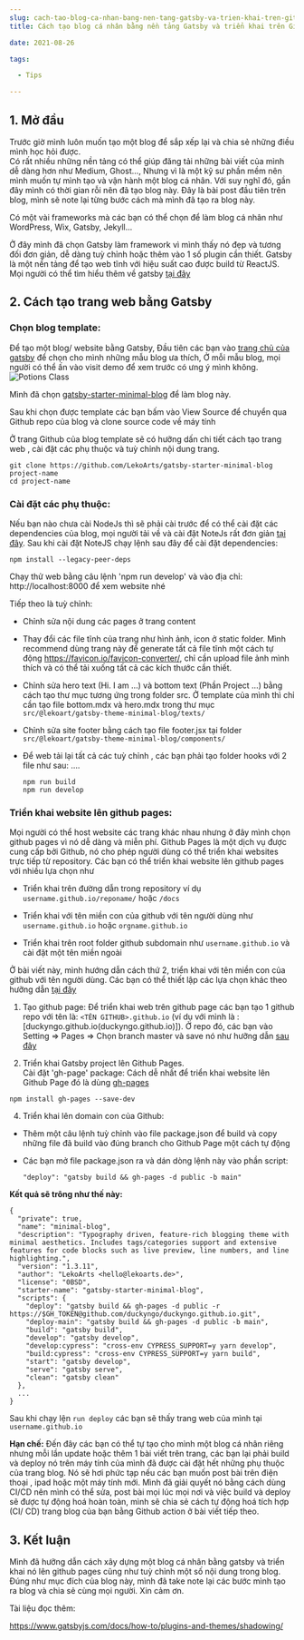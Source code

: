 ```yaml
--- 
slug: cach-tao-blog-ca-nhan-bang-nen-tang-gatsby-va-trien-khai-tren-github-pages
title: Cách tạo blog cá nhân bằng nền tảng Gatsby và triển khai trên Github Pages 

date: 2021-08-26 

tags: 

  - Tips 

--- 
```


## 1. Mở đầu

Trước giờ mình luôn muốn tạo một blog để sắp xếp lại và chia sẻ những điều mình học hỏi được.  
Có rất nhiều những nền tảng có thể giúp đăng tải những bài viết của mình dễ dàng hơn như Medium, Ghost..., Nhưng vì là một kỹ sư phần mềm nên mình muốn tự mình tạo và vận hành một blog cá nhân.  Với suy nghĩ đó, gần đây mình có thời gian rỗi nên đã tạo blog này. Đây là bài post đầu tiên trên blog, mình sẽ note lại từng bước cách mà mình đã tạo ra blog này.  

Có một vài frameworks mà các bạn có thể chọn để làm blog cá nhân như WordPress, Wix, Gatsby, Jekyll... 

Ở đây mình đã chọn Gatsby làm framework vì mình thấy nó đẹp và tương đối đơn giản, dễ dàng tuỳ chỉnh hoặc thêm vào 1 số plugin cần thiết. Gatsby là một nền tảng để tạo web tĩnh với hiệu suất cao được build từ ReactJS. Mọi người có thể tìm hiểu thêm về gatsby [tại đây](https://www.gatsbyjs.com/docs/) 

## 2. Cách tạo trang web bằng Gatsby  


### Chọn blog template:
Để tạo một blog/ website bằng Gatsby, Đầu tiên các bạn vào [trang chủ của gatsby](https://www.gatsbyjs.com/starters/?) để chọn cho mình những mẫu blog ưa thích, Ở mỗi mẫu blog, mọi người có thể ấn vào visit demo để xem trước có ưng ý mình không. 
![Potions Class](./gatsby_blog_template_site.png)
 
Mình đã chọn [gatsby-starter-minimal-blog](https://www.gatsbyjs.com/starters/LekoArts/gatsby-starter-minimal-blog/) để làm blog này.  

Sau khi chọn được template các bạn bấm vào View Source để chuyển qua Github repo của blog và clone source code về máy tính 

Ở trang Github của blog template sẽ có hưỡng dấn chi tiết cách tạo trang web , cài đặt các phụ thuộc và tuỳ chỉnh nội dung trang.  


```
git clone https://github.com/LekoArts/gatsby-starter-minimal-blog project-name 
cd project-name 
```

### Cài đặt các phụ thuộc: 

Nếu bạn nào chưa cài NodeJs thì sẽ phải cài trước để có thể cài đặt các dependencies của blog, mọi người tải về và cài đặt NoteJs rất đơn giản [tại đây](https://nodejs.org/en/download/). 
Sau khi cài đặt NoteJS chạy lệnh sau đây để cài đặt dependencies: 

```
npm install --legacy-peer-deps 
```

Chạy thử web bằng câu lệnh 'npm run develop' và vào địa chỉ: http://localhost:8000 để xem website nhé 

Tiếp theo là tuỳ chỉnh: 

* Chỉnh sửa nội dung các pages ở trang content  

* Thay đổi các file tĩnh của trang như hình ảnh, icon ở static folder. Mình recommend dùng trang này để generate tất cả file tĩnh một cách tự động <https://favicon.io/favicon-converter/>, chỉ cần upload file ảnh mình thích và có thể tải xuống tất cả các kích thước cần thiết. 

* Chỉnh sửa hero text (Hi. I am …)  và bottom text (Phần Project …) bằng cách tạo thư mục tương ứng trong folder src. Ở template của mình thì chỉ cần tạo file bottom.mdx và hero.mdx trong thư mục `src/@lekoart/gatsby-theme-minimal-blog/texts/ `

* Chỉnh sửa site footer bằng cách tạo file footer.jsx tại folder `src/@lekoart/gatsby-theme-minimal-blog/components/`

* Để web tải lại tất cả các tuỳ chỉnh , các bạn phải tạo folder hooks với 2 file như sau: …. 

  ```
  npm run build 
  npm run develop 
  ```

### Triển khai website lên github pages: 

Mọi người có thể host website các trang khác nhau nhưng ở đây mình chọn github pages vì nó dễ dàng và miễn phí. Github Pages là một dịch vụ được cung cấp bởi Github, nó cho phép người dùng có thể triển khai websites trực tiếp từ repository. Các bạn có thể triển khai website lên github pages với nhiều lựa chọn như  

* Triển khai trên đường dẫn trong repository ví dụ `username.github.io/reponame/` hoặc `/docs` 

* Triển khai với tên miền con của github với tên người dùng như `username.github.io` hoặc `orgname.github.io` 

* Triển khai trên root folder github subdomain như `username.github.io` và cài đặt một tên miền ngoài 

Ở bài viết này, mình hướng dẫn cách thứ 2, triển khai với tên miền con của github với tên người dùng. Các bạn có thể thiết lập các lựa chọn khác theo hưỡng dẫn [tại đây](https://www.gatsbyjs.com/docs/how-to/previews-deploys-hosting/how-gatsby-works-with-github-pages/)

1. Tạo github page: Để triển khai web trên github page các bạn tạo 1 github repo với tên là: `<TÊN GITHUB>.github.io` (ví dụ với mình là : [duckyngo.github.io(duckyngo.github.io)]). Ở repo đó, các bạn vào Setting => Pages => Chọn branch master và save nó như hưỡng dẫn [sau đây](https://docs.github.com/en/pages/getting-started-with-github-pages/creating-a-github-pages-site) 

2. Triển khai Gatsby project lên Github Pages.  
Cài đặt 'gh-page' package: Cách dễ nhất để triển khai website lên Github Page đó là dùng [gh-pages](https://github.com/tschaub/gh-pages)
  ```
  npm install gh-pages --save-dev 
  ```

4. Triển khai lên domain con của Github:  

* Thêm một câu lệnh tuỳ chỉnh vào file package.json để build và copy những file đã build vào đúng branch cho Github Page một cách tự động  

* Các bạn mở file package.json ra và dán dòng lệnh này vào phần script:
  ```
  "deploy": "gatsby build && gh-pages -d public -b main"
  ```

  
**Kết quả sẽ trông như thế này:**
```
{
  "private": true,
  "name": "minimal-blog",
  "description": "Typography driven, feature-rich blogging theme with minimal aesthetics. Includes tags/categories support and extensive features for code blocks such as live preview, line numbers, and line highlighting.",
  "version": "1.3.11",
  "author": "LekoArts <hello@lekoarts.de>",
  "license": "0BSD",
  "starter-name": "gatsby-starter-minimal-blog",
  "scripts": {
    "deploy": "gatsby build && gh-pages -d public -r https://$GH_TOKEN@github.com/duckyngo/duckyngo.github.io.git",
    "deploy-main": "gatsby build && gh-pages -d public -b main",
    "build": "gatsby build",
    "develop": "gatsby develop",
    "develop:cypress": "cross-env CYPRESS_SUPPORT=y yarn develop",
    "build:cypress": "cross-env CYPRESS_SUPPORT=y yarn build",
    "start": "gatsby develop",
    "serve": "gatsby serve",
    "clean": "gatsby clean"
  },
  ...
}
```
     
Sau khi chạy lện `run deploy` các bạn sẽ thấy trang web của mình tại `username.github.io`

**Hạn chế:**  Đến đây các bạn có thể tự tạo cho mình một blog cá nhân riêng nhưng mỗi lần update hoặc thêm 1 bài viết trên trang, các bạn lại phải build và deploy nó trên máy tính của mình đã được cài đặt hết những phụ thuộc của trang blog. Nó sẽ hơi phức tạp nếu các bạn muốn post bài trên điện thoại , ipad hoặc một máy tính mới.  Mình đã giải quyết nó bằng cách dùng CI/CD nên mình có thể sửa, post bài mọi lúc mọi nơi và việc build và deploy sẽ được tự động hoá hoàn toàn, mình sẽ chia sẻ cách tự động hoá tích hợp (CI/ CD) trang blog của bạn bằng Github action ở bài viết tiếp theo. 


## 3. Kết luận
Mình đã hưỡng dẫn cách xây dựng một blog cá nhân bằng gatsby và triển khai nó lên github pages cũng như tuỳ chỉnh một số nội dung trong blog. Đúng như mục đích của blog này, mình đã take note lại các bước mình tạo ra blog và chia sẻ cùng mọi người. Xin cảm ơn. 


Tài liệu đọc thêm: 

https://www.gatsbyjs.com/docs/how-to/plugins-and-themes/shadowing/ 
